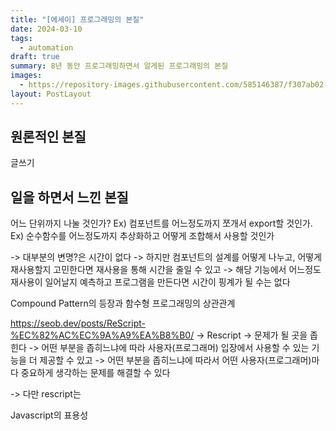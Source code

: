 ```yaml
---
title: "[에세이] 프로그래밍의 본질"
date: 2024-03-10
tags:
  - automation
draft: true
summary: 8년 동안 프로그래밍하면서 알게된 프로그래밍의 본질
images:
  - https://repository-images.githubusercontent.com/585146387/f307ab02-0c46-439b-84e0-319721662dce
layout: PostLayout
---
```


## 원론적인 본질

글쓰기


## 일을 하면서 느낀 본질

어느 단위까지 나눌 것인가?
Ex) 컴포넌트를 어느정도까지 쪼개서 export할 것인가.
Ex) 순수함수를 어느정도까지 추상화하고 어떻게 조합해서 사용할 것인가

-> 대부분의 변명?은 시간이 없다
-> 하지만 컴포넌트의 설계를 어떻게 나누고, 어떻게 재사용할지 고민한다면 재사용을 통해 시간을 줄일 수 있고
-> 해당 기능에서 어느정도 재사용이 일어날지 예측하고 프로그램을 만든다면 시간이 핑계가 될 수는 없다



Compound Pattern의 등장과 함수형 프로그래밍의 상관관계




















https://seob.dev/posts/ReScript-%EC%82%AC%EC%9A%A9%EA%B8%B0/
-> Rescript 
-> 문제가 될 곳을 좁힌다 
-> 어떤 부분을 좁히느냐에 따라 사용자(프로그래머) 입장에서 사용할 수 있는 기능을 더 제공할 수 있고
-> 어떤 부분을 좁히느냐에 따라서 어떤 사용자(프로그래머)마다 중요하게 생각하는 문제를 해결할 수 있다

-> 다만 rescript는 

Javascript의 표용성